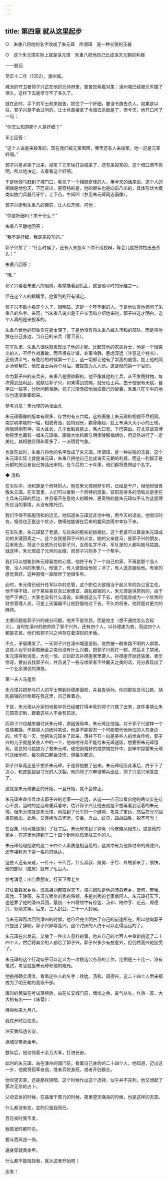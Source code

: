 ```yaml
---
---
---
```

title: 第四章 就从这里起步
---

○　朱重八将他的名字改成了朱元璋　所谓璋　是一种尖锐的玉器

○　这个朱元璋实际上就是诛元璋　朱重八把他自己比成诛灭元朝的利器

——题记





至正十二年（1352），濠州城。

城池的守卫者郭子兴正在他的元帅府里，苦苦思索着对策：濠州城已经被元军围了很久，这样下去是坚守不了多久了。

就在此时，手下的军士前来报告，抓住了一个奸细，要请令旗去杀人。如果是以往，郭子兴是不会过问的，让士兵直接拿了令旗去杀就是了，但今天，他开口问了一句：

“你怎么知道那个人是奸细？”

军士回答：

“这个人说是来投军的，现在我们被元军围困，哪里还有人来投军，他一定是元军奸细。”

郭子兴差点笑了出来，投军？元军快打进城来了，还有来投军的，这个借口很不高明，所以他决定，去看看这个奸细。

于是他骑马赶到了城门口，看见了一个相貌奇怪的人，用今天的话来说，这个人的相貌是地包天，下巴突出，更奇特的是，他的额头也是向前凸出的，具体形状大概类似独门兵器月牙铲，上下凸，中间凹（参见朱元璋同志画像）。

郭子兴走到朱重八的面前，让人松开绑，问他：

“你是奸细吗？来干什么？”

朱重八平静地回答：

“我不是奸细，我是来投军的。”

郭子兴笑了：“什么时候了，还有人来投军？你不用狡辩，等会儿就把你拉出去杀头！”

朱重八回答：

“哦。”





郭子兴看着朱重八的眼睛，希望能看到慌乱，这是他平时的乐趣之一。

但在这个人的眼睛里，他看到的只有镇定。

郭子兴不敢小看这个人了，很明显，这是一个吓不倒的人。于是他认真地询问了朱重八的名字、来历，当朱重八说出是千户长汤和介绍他来时，郭子兴这才明白，这个人真的是来投军的。

朱重八给他的印象实在是太深了，于是他没有将朱重八编入汤和的部队，而是将他放在自己身边，当自己的亲兵（警卫员）。

在军队里，朱重八很快就表现出了他的才能。比起其他的农民兵士，他是一个很突出的人，不但作战勇敢，而且很有计谋，处事冷静，思虑深远（注意这个特点），还很讲义气，有危险的时候第一个上，这一切都让他有了崇高的威信。加上他的同乡汤和帮忙，他在当士兵两个月后，被提拔为九人长。这是他的第一个官职。





作为郭子兴的亲兵长，朱重八是很称职的。他不像其他的士兵，从不贪图财物，每次得到战利品，就献给郭子兴，如果得到赏赐，就分给士兵。由于他很有天赋，自学过一些字，分析问题准确，郭子兴渐渐把他当成自己的智囊，朱重八在军中的地位也逐渐重要起来。

参考消息：朱元璋的两张面孔



朱元璋画像的版本有很多，存世的有五六幅，这些画像上朱元璋的相貌不尽相同。南京明孝陵的一幅，相貌奇诡，脸特别长，颧骨隆起，脸上布满大大小小的土斑，两眼炯炯有神，耳大且长，几乎垂到肩膀上，嘴大口宽，下巴突出。在北京故宫博物院里也藏有一幅朱元璋像，画像大体轮廓与明孝陵那幅相仿，但显然进行了一定美化，其相貌显得和善多了，一派明君气象。



也就在此时，朱重八将他的名字改成了朱元璋。所谓璋，是一种尖锐的玉器，这个朱元璋实际上就是诛元璋，朱重八把他自己比成诛灭元朝的利器，而这一利器正是元朝的统治者自己铸造出来的。在今后的二十年里，他们都将畏惧这个名字。





◆ 汤和


在军队中，汤和算是个奇特的人。他在朱元璋刚参军时，已经是千户，但他却很尊敬朱元璋。在军营里，人们可以看到一个奇特的现象，官职高得多的汤和总是走在士兵朱元璋的后边，并且毫不在意他人的眼神，更奇特的是朱元璋似乎认为这是理所应当的事情，从没有推托过。

我们不得不佩服汤和的远见，他知道朱元璋远非池中物，用今天的话说，他很识时务。相信也正是这个优点，使得他能够在后来的腥风血雨中幸存下来。

在军队里，朱元璋娶了老婆。与后来的那些妃嫔相比，这个老婆可以算是朱元璋成功的关键因素之一。这个女孩是郭子兴的义女，她的父亲姓马，是郭子兴的朋友，后来死去，将这个女孩托付给郭子兴，女孩名字不详，军队里的人都叫她马姑娘。就这样，朱元璋成了元帅的女婿，而郭子兴则多了一个帮手。

我们可以想象到朱元璋喜悦的心情，他终于有了一个自己的家，不再是那个没人管、没人问的朱重八。他饿了，有人做饭给他吃；冷了，有人送衣服给他。有家的感觉真好。这种感情一直陪伴了他很多年。

此时，朱元璋已经升任军队中的总管，这个职位大致相当于起义军的办公室主任。他干得不错，对于某些喜欢贪公家便宜、胡乱报销的人，朱元璋是讲原则的，由于他严于律己，大家也没有什么话说。如果就这么干下去，他可能会成为一个优秀的财务管理人员，可是上天偏偏不让他舒服地过下去，不久的将来，他将面对更大的麻烦。





主要问题是郭子兴的成分问题，他并不是农民，而是地主（想不通他怎么会起义）。当时在濠州的统帅除了郭子兴外，还有四个人，以孙德崖为首，而这四个人都是农民，他们和郭子兴之间存在着深刻的矛盾。

不久，矛盾爆发了。一天郭子兴在濠州城里逛街，突然被一群来路不明的人绑票，这些人似乎对索取酬金之类也没有什么兴趣，把郭子兴死打一顿，然后关了禁闭。朱元璋得到消息，大吃一惊，立刻赶去孙德崖家里要人。孙德崖开始还装傻，表示惊讶，要出去找郭子兴，并且说了一些与绑架者不共戴天之类的话，充分表现出了一个业余演员的演技。

第一夫人马皇后



朱元璋只把参与打人的军士带到孙德崖面前，并且告诉孙，你的那些贪污公款、胡乱报销的烂账都在我这里，自己看着办。

于是，朱元璋从孙家的地窖中将已经被打得半死的郭子兴救了出来，这件事情让朱元璋意识到，跟着这些人不会有前途。

而郭子兴也越来越讨厌朱元璋，原因很简单，朱元璋比他强。对于郭子兴这样一个性情暴躁、不能容人的统帅来说，他是不能容忍一个可能取代他地位的人在身边的。终于有一天，他把朱元璋关了起来。落井下石一向是某些人的优良传统，郭子兴的儿子就是某些人中的一个，他吩咐守兵不能给朱元璋送饭，想要把朱元璋饿死。善良的马姑娘为了救朱元璋，便把刚烙好的烙饼揣在怀中，到牢中探望朱元璋时送给他吃，每次胸口都会烫伤，但每次都送。

郭子兴毕竟还是不想杀朱元璋，于是将他放了出来。朱元璋经历此事后，终于下了决心，和这些鼠目寸光的人决裂。他向郭子兴申请带兵出征，郭子兴高兴地答应了。

这就是朱元璋霸业的开始，一旦开始，就不会停止。





朱元璋奉命带兵攻击郭子兴的老家——定远，从这——点可以看出他的岳父实在存心不良，当时的定远有重兵看守，估计郭子兴让他去就是不想再看到活着的朱元璋。但朱元璋就是朱元璋，他找到了元军的一个缝隙，攻克了定远，然后在元军回援前撤出。此后，又连续攻击怀远、安奉、含山、虹县，四战四胜，锐不可当！

在召集（也可能是抢）了壮丁后，朱元璋来到了钟离（今安徽凤阳东）。这是他的家乡，在这里他遇到了二十四个到他队伍里找工作的人。

朱元璋经理招收的这二十四个人素质是相当高的，这其中有为他算过命的周德兴，还有堪称天下第一名将的徐达。

这些人还有亲戚，一传十，十传百，什么叔叔、舅舅、子侄、外甥都来了，很快，他的部队（直属）就有了七百人。

参考消息：出门靠朋友，打天下靠老乡

打仗要靠家乡兵，汉高祖刘邦取得天下，核心团队是他的沛县老乡，萧何、樊哙、周勃、王陵等。东汉光武帝刘秀的将领，多是刘秀的老家南阳人。朱元璋打天下，也是靠了他的濠州兵团，最初二十四将领中有徐达、汤和、陆仲亨、花云、周德兴、耿炳文等。后来，三人封公，二十一人封侯。



当朱元璋再次回到濠州的时候，他已经完全明白了自己的前途所在，所以他向郭子兴提出了辞职。郭子兴非常高兴，这个讨厌的人终于可以走得远远的了。

朱元璋在出发前，又做了一件出人意料的事，他从自己的七百人中重新挑选了二十四个人，然后将其余的人都给了郭子兴，郭子兴多少有些意外，但仍然高兴地接受了。

朱元璋的这个行动似乎可以定义为一次挑选公务员的工作，比例是三十比一，没有笔试，考官就是朱元璋和他的眼光。

他挑得确实很准，看看这些人的名字：徐达、汤和、周德兴，这二十四个人后来都成为了明王朝的高级干部。





唐时的黄巢在考试落榜后，站在长安城门前，惆怅之余，豪气丛生，作诗一首，大大的有名——《咏菊》：

待得秋来九月八，

我花开时百花杀。

冲天香阵透长安，

满城尽带黄金甲。



数年后，他带领着十余万大军，打进长安。

此时的朱元璋，站在濠州的城门前，看着自己身后的二十四个人，他知道，迈出这一步，他就将孤军奋战，或者兵败身死，或者开创霸业。

他仰望天空，还是那样阴暗，这个时候作出这个选择，似乎并不吉利，他又想起了那次无奈的占卜。

父母去世的时候，在庙里干苦力的时候，夜里望天痛哭的时候，也是这样的天空。

什么都没有变，变的只是我而已。

百花发时我不发，

我若发时都吓杀。

要与西风战一场，

遍身穿就黄金甲。



什么都不能阻挡我，就从这里开始吧！

出发！